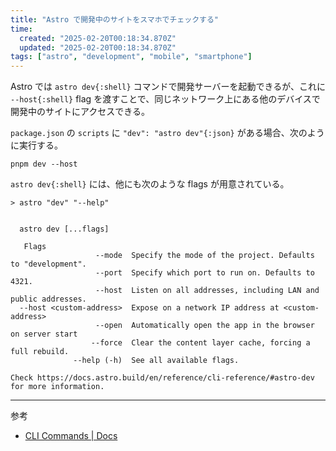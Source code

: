 ```yaml
---
title: "Astro で開発中のサイトをスマホでチェックする"
time:
  created: "2025-02-20T00:18:34.870Z"
  updated: "2025-02-20T00:18:34.870Z"
tags: ["astro", "development", "mobile", "smartphone"]
---
```


Astro では `astro dev{:shell}` コマンドで開発サーバーを起動できるが、これに `--host{:shell}` flag を渡すことで、同じネットワーク上にある他のデバイスで開発中のサイトにアクセスできる。

`package.json` の `scripts` に `"dev": "astro dev"{:json}` がある場合、次のように実行する。

```shell
pnpm dev --host
```

`astro dev{:shell}` には、他にも次のような flags が用意されている。

```shell title="Terminal"
> astro "dev" "--help"


  astro dev [...flags]

   Flags 
                   --mode  Specify the mode of the project. Defaults to "development".
                   --port  Specify which port to run on. Defaults to 4321.
                   --host  Listen on all addresses, including LAN and public addresses.
  --host <custom-address>  Expose on a network IP address at <custom-address>
                   --open  Automatically open the app in the browser on server start
                  --force  Clear the content layer cache, forcing a full rebuild.
              --help (-h)  See all available flags.

Check https://docs.astro.build/en/reference/cli-reference/#astro-dev for more information.
```

---

参考

- [CLI Commands | Docs](https://docs.astro.build/en/reference/cli-reference/#astro-dev)


